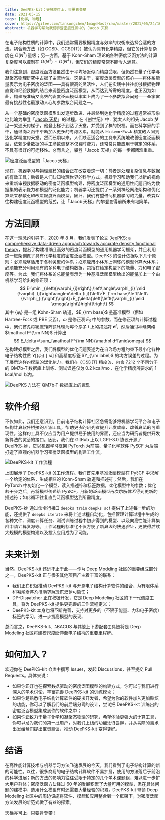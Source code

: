 ```yaml
---
title: DeePKS-kit：天梯亦可上，只要肯登攀
date: 2021-05-15
tags: [化学, 物理]
cover: https://gitee.com/tansongchen/ImageHost/raw/master/2021/05/24/10-26-58.jpg
abstract: 机器学习帮助我们攀登密度泛函中的 Jacob 天梯
---
```


在电子结构性质的计算中，我们通常需要根据精度与效率的权衡来选择合适的方法。耦合簇方法（如 CCSD、CCSD(T)）被认为具有化学精度，但它的计算复杂度在 $O(N^7)$ 量级；另一方面，基于 Kohn-Sham 理论的各种密度泛函方法的计算复杂度可以控制在 $O(N^3)\sim O(N^4)$，但它们的精度常常不能令人满意。

我们注意到，密度泛函方法虽然由于平均场近似而精度受限，但仍然在量子化学与凝聚态物理研究中占据了主流地位。这是由于，密度泛函模型的核心——将体系能量表示为电子密度的泛函——具有很高的灵活性，人们在实践中往往能够根据物理直觉和经验数据的结合来调整密度泛函模型，从而达到所需的精度。也正因为如此，构建既准确又高效的密度泛函模型事实上成为了一个参数拟合问题——全宇宙最有挑战性也最激动人心的参数拟合问题之一。

从一个基础的密度泛函模型出发逐步改进、并最终到达化学精度的过程通常被形象地比喻为攀登「[Jacob 天梯](https://doi.org/10.1063/1.1390175 "Jacob 天梯")」的过程。在《创世纪》中，犹太人的祖先 Jacob 梦见一架通天的梯子，他登上梯子到达了天堂，并受到了神的祝福。而在科学家的手中，通过向泛函中不断加入更多的考虑因素，就能从 Hartree-Fock 精度的人间到达化学精度的天堂。然而长期以来，人们缺乏适合的工具来系统地改善密度泛函模型，依赖少量数据的手工参数调整不仅费时费力，还常常只能应用于特定的体系，不具有很好的可迁移性。总而言之，攀登「Jacob 天梯」的每一步都困难重重。

![密度泛函模型的「Jacob 天梯」](https://gitee.com/tansongchen/ImageHost/raw/master/2021/05/21/14-04-21.jpg)

现在，机器学习与物理建模的结合正在改变着这一切：前者是处理复杂信息与数据的有效工具；后者是人们认知物理世界的科学方式。机器学习帮助我们以新的视角来重新审视数据驱动的密度泛函模型构建，将密度泛函模型的通用性问题归结为数据集的表示能力和模型的泛化能力；机器学习还提供了一系列神经网络架构和优化算法来参数化和改进密度泛函模型。因此，我们有望借助机器学习的力量，改变以往构建密度泛函模型的范式，让「Jacob 天梯」的攀登变得前所未有地简单。

# 方法回顾

在这一理念的引导下，2020 年 8 月，我们发表了论文 [DeePKS: a comprehensive data-driven approach towards accurate density functional theory](https://doi.org/10.1021/acs.jctc.0c00872 "DeePKS: a comprehensive data-driven approach towards accurate density functional theory")，提出了构建准确且高效的密度泛函模型的通用机器学习框架，并且利用这一框架训练了具有化学精度的密度泛函模型。DeePKS 的设计依据以下几个原则：必须能够适用于各种类型的体系；必须能用小体系上训练的模型计算大体系；必须能充分利用现有的多种电子结构数据，包括在给定构型下的能量、力和电子密度等。为此，我们将体系的总能量表示为一种基准泛函模型给出的能量加上一个由机器学习给出的修正项：
$$
E=\min _{\left\{\varphi_{i}\right\},\left\langle\varphi_{i} \mid {\varphi}_{j}\right\rangle=\delta_{i j}}\left\{E_{\rm base}\left[\left\{\varphi_{i}\right\}\right]+E_{\delta}\left[\left\{\varphi_{i} \mid \omega\right\}\right]\right\}
$$
其中 $\{\varphi_i\}$ 是一组 Kohn-Sham 轨道，$E_{\rm base}$ 是基准模型（例如 Hartree-Fock 或 PBE 泛函），$\omega$ 是修正项 $E_\delta$ 中的参数。而在修正项的计算过程中，我们首先将密度矩阵预处理为每个原子 $I$ 上的描述符 $\mathbf d^I$，然后通过神经网络 $\mathcal F^{\rm NN}$ 计算出
$$
E_\delta=\sum_I\mathcal F^{\rm NN}(\mathbf d^I\mid\omega)
$$
在构建好模型之后，我们将模型的优化问题表述为在自洽场方程约束下最小化各种电子结构性质 $Y[\{\varphi_i\}\mid\omega]$ 和高精度标签 $Y_{\rm label}$ 的均方误差的过程。为了展示这样的模型的泛化能力，我们在 CCSD(T) 精度的、包含 7212 个不同分子的 QM7b-T 数据库上训练，测试误差仅为 0.2 kcal/mol，在化学精度所要求的 1 kcal/mol 以内。

![DeePKS 方法在 QM7b-T 数据库上的表现](https://gitee.com/tansongchen/ImageHost/raw/master/2021/05/22/09-15-13.jpg)

# 软件介绍

不仅如此，我们还意识到，目前电子结构计算社区急需能够将机器学习平台和电子结构计算软件桥接的开源工具，帮助更多的研究者提升开发效率、改善算法的可重现性。这样的工具不仅应当为用户提供易于使用的界面，还应当为研究者提供开发新算法的灵活的接口。因此，我们在 GitHub 上以 LGPL-3.0 协议开源了 [DeePKS-kit](https://github.com/deepmodeling/deepks-kit "DeePKS-kit")，它以机器学习框架 PyTorch 为前端、量子化学软件 PySCF 为后端打造了直观的机器学习密度泛函模型的构建工作流。

![DeePKS-kit 工作流程](https://gitee.com/tansongchen/ImageHost/raw/master/2021/05/22/09-17-19.png)

上图展示了 DeePKS-kit 的工作流程。我们首先用基准泛函模型在 PySCF 中求解一个给定的体系，生成相应的 Kohn-Sham 轨道和描述符；然后，我们在 PyTorch 中初始化一个模型，读入描述符和标签数据，优化模型中的参数；优化若干步之后，再将模型传递给 PySCF，用新的泛函模型再次求解体系得到更新的描述符；如此循环往复直到泛函模型达到所需精度。

DeePKS-kit 通过命令行接口 `deepks train` `deepks scf` 提供了上述每一步的功能，还提供了 `deepks iterate` 来将上述过程自动化，包括管理计算过程中生成的各种文件、调度计算任务、测试训练过程中初步得到的模型、以及向高性能计算集群申请计算资源等。工作流程的标准化不仅方便了新算法的快速验证，更使得后续大规模的模型构建以及投入应用成为了可能。

# 未来计划

当然，DeePKS-kit 还远不止于此——作为 Deep Modeling 社区的重要组成部分之一，DeePKS-kit 正与很多其他项目产生着丰富的联系：

- 我们正在积极推动 DeePKS-kit 与开源电子结构计算软件的结合，为有限体系和凝聚态体系准确求解提供更多可能性；
- DP-Dispatcher 正在积极开发，它是 Deep Modeling 社区的下一代调度工具，将为 DeePKS-kit 提供更完善的工作流程定义；
- DeePKS-kit 本身也将不断完善，支持对更多的（不限于能量、力和电子密度）标签的学习，进一步提高模型的表现。

总而言之，DeePKS-kit、ABACUS 与其他上下游配套工具链将是 Deep Modeling 社区将建模尺度延伸至电子结构的重要里程碑。

# 如何加入？

欢迎你在 DeePKS-kit 仓库中撰写 Issues，发起 Discussions，甚至提交 Pull Requests。具体来说：

- 如果你正好也在探索数据驱动的密度泛函模型的构建方式，你可以与我们进行深入的学术讨论，丰富完善 DeePKS-kit 的训练模块；
- 如果你是熟悉电子结构计算软件的硬核开发者，希望为你的软件加入更加酷炫的功能，你可以了解我们的前后端分离的设计，尝试把 DeePKS-kit 训练出的密度泛函模型集成到你的软件之中；
- 如果你正致力于量子化学和凝聚态物理的研究，希望体验更强大的计算工具，你可以成为我们的第一批用户，对我们上线的功能进行尝鲜，并从实际的需求出发给我们提出宝贵建议，推动 DeePKS-kit 变得更好。

# 结语

在高性能计算技术与机器学习方法飞速发展的今天，我们看到了电子结构计算的新的可能性。以往，很多商用的电子结构计算软件不易扩展，使用的方法落后于前沿的科学进展；新的方法的影响力往往受限于特定的几个学术课题组，难以进一步扩大用户群体；密度泛函方法经过 60 年的发展积累了大量可用的模型，但在具体问题的建模中，选用什么模型有时还需要大量经验的积累。DeePKS-kit 带领 Deep Modeling 社区中的周边设施将软件、模型和应用整合到一个框架下，对密度泛函方法发展的新范式做了有益的探索。

天梯亦可上，只要肯登攀！
